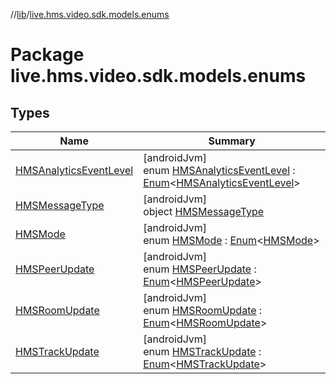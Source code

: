 //[lib](/api-reference/android/v2/home/content)/[live.hms.video.sdk.models.enums](index)

# Package live.hms.video.sdk.models.enums

## Types

| Name                                                         | Summary                                                                                                                                                                                                                          |
| ------------------------------------------------------------ | -------------------------------------------------------------------------------------------------------------------------------------------------------------------------------------------------------------------------------- |
| [HMSAnalyticsEventLevel](-h-m-s-analytics-event-level/index) | [androidJvm]<br />enum [HMSAnalyticsEventLevel](-h-m-s-analytics-event-level/index) : [Enum](https://kotlinlang.org/api/latest/jvm/stdlib/kotlin/-enum/index.html)<[HMSAnalyticsEventLevel](-h-m-s-analytics-event-level/index)> |
| [HMSMessageType](-h-m-s-message-type/index)                  | [androidJvm]<br />object [HMSMessageType](-h-m-s-message-type/index)                                                                                                                                                             |
| [HMSMode](-h-m-s-mode/index)                                 | [androidJvm]<br />enum [HMSMode](-h-m-s-mode/index) : [Enum](https://kotlinlang.org/api/latest/jvm/stdlib/kotlin/-enum/index.html)<[HMSMode](-h-m-s-mode/index)>                                                                 |
| [HMSPeerUpdate](-h-m-s-peer-update/index)                    | [androidJvm]<br />enum [HMSPeerUpdate](-h-m-s-peer-update/index) : [Enum](https://kotlinlang.org/api/latest/jvm/stdlib/kotlin/-enum/index.html)<[HMSPeerUpdate](-h-m-s-peer-update/index)>                                       |
| [HMSRoomUpdate](-h-m-s-room-update/index)                    | [androidJvm]<br />enum [HMSRoomUpdate](-h-m-s-room-update/index) : [Enum](https://kotlinlang.org/api/latest/jvm/stdlib/kotlin/-enum/index.html)<[HMSRoomUpdate](-h-m-s-room-update/index)>                                       |
| [HMSTrackUpdate](-h-m-s-track-update/index)                  | [androidJvm]<br />enum [HMSTrackUpdate](-h-m-s-track-update/index) : [Enum](https://kotlinlang.org/api/latest/jvm/stdlib/kotlin/-enum/index.html)<[HMSTrackUpdate](-h-m-s-track-update/index)>                                   |

